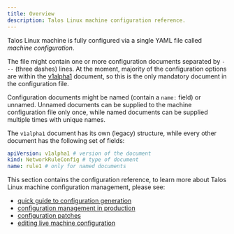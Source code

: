```yaml
---
title: Overview
description: Talos Linux machine configuration reference.
---
```


Talos Linux machine is fully configured via a single YAML file called *machine configuration*.

The file might contain one or more configuration documents separated by `---` (three dashes) lines.
At the moment, majority of the configuration options are within the [v1alpha1](./v1alpha1/config.mdx) document, so
this is the only mandatory document in the configuration file.

Configuration documents might be named (contain a `name:` field) or unnamed.
Unnamed documents can be supplied to the machine configuration file only once, while named documents can be supplied multiple times with unique names.

The `v1alpha1` document has its own (legacy) structure, while every other document has the following set of fields:

```yaml
apiVersion: v1alpha1 # version of the document
kind: NetworkRuleConfig # type of document
name: rule1 # only for named documents
```

This section contains the configuration reference, to learn more about Talos Linux machine configuration management, please see:

* [quick guide to configuration generation](../../getting-started/getting-started.mdx)
* [configuration management in production](../../getting-started/prodnotes.mdx)
* [configuration patches](../../configure-your-talos-cluster/system-configuration/patching.mdx)
* [editing live machine configuration](../../configure-your-talos-cluster/system-configuration/editing-machine-configuration.mdx)
